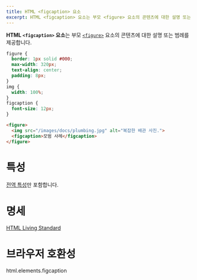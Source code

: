 ```yaml
---
title: HTML <figcaption> 요소
excerpt: HTML <figcaption> 요소는 부모 <figure> 요소의 콘텐츠에 대한 설명 또는 범례를 제공합니다.
---
```


**HTML `<figcaption>` 요소**는 부모 [`<figure>`](./figure) 요소의 콘텐츠에 대한 설명 또는 범례를 제공합니다.

<Demo height={260} />

```css name=demo sub
figure {
  border: 1px solid #000;
  max-width: 320px;
  text-align: center;
  padding: 8px;
}
img {
  width: 100%;
}
figcaption {
  font-size: 12px;
}
```
```html name=demo
<figure>
  <img src="/images/docs/plumbing.jpg" alt="복잡한 배관 사진.">
  <figcaption>모범 사례</figcaption>
</figure>
```

# 특성

[전역 특성](/docs/Web/HTML/Global_attributes)만 포함합니다.

# 명세

[HTML Living Standard](https://html.spec.whatwg.org/multipage/semantics.html#the-figcaption-element)

# 브라우저 호환성

<BrowserCompat>html.elements.figcaption</BrowserCompat>
